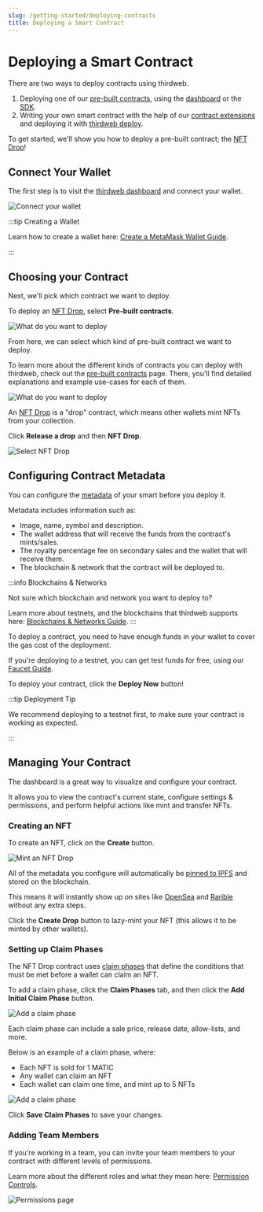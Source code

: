 ```yaml
---
slug: /getting-started/deploying-contracts
title: Deploying a Smart Contract
---
```



# Deploying a Smart Contract

There are two ways to deploy contracts using thirdweb.

1. Deploying one of our [pre-built contracts](/pre-built-contracts), using the [dashboard](https://thirdweb.com/dashboard) or the [SDK](/typescript/sdk.contractdeployer.deploynftdrop).
2. Writing your own smart contract with the help of our [contract extensions](/thirdweb-deploy/contract-extensions) and deploying it with [thirdweb deploy](/thirdweb-deploy).

To get started, we'll show you how to deploy a pre-built contract; the [NFT Drop](/pre-built-contracts/nft-drop)!

## Connect Your Wallet

The first step is to visit the [thirdweb dashboard](https://thirdweb.com/dashboard) and connect your wallet.

![Connect your wallet](./assets/connect-wallet.png)

:::tip Creating a Wallet

Learn how to create a wallet here: [Create a MetaMask Wallet Guide](/guides/create-a-metamask-wallet).

:::

## Choosing your Contract

Next, we'll pick which contract we want to deploy.

To deploy an [NFT Drop](/pre-built-contracts/nft-drop), select **Pre-built contracts**.

![What do you want to deploy](./assets/what-do-you-want-to-deploy.png)

From here, we can select which kind of pre-built contract we want to deploy.

To learn more about the different kinds of contracts you can deploy with thirdweb, check out the [pre-built contracts](/pre-built-contracts) page.
There, you'll find detailed explanations and example use-cases for each of them.

![What do you want to deploy](./assets/what-do-you-want-to-build.png)

An [NFT Drop](/pre-built-contracts/nft-drop) is a "drop" contract, which means other wallets mint NFTs from your collection.

Click **Release a drop** and then **NFT Drop**.

![Select NFT Drop](./assets/nft-drop-selection.png)

## Configuring Contract Metadata

You can configure the [metadata](/advanced-features/contract-settings#contract-metadata)
of your smart before you deploy it.

Metadata includes information such as:

- Image, name, symbol and description.
- The wallet address that will receive the funds from the contract's mints/sales.
- The royalty percentage fee on secondary sales and the wallet that will receive them.
- The blockchain & network that the contract will be deployed to.

:::info Blockchains & Networks

Not sure which blockchain and network you want to deploy to?

Learn more about testnets, and the blockchains that thirdweb supports here: [Blockchains & Networks Guide](/guides/which-network-should-you-use).
:::

To deploy a contract, you need to have enough funds in your wallet to cover the gas cost of the deployment.

If you're deploying to a testnet, you can get test funds for free, using our [Faucet Guide](guides/get-matic-on-polygon-mumbai-testnet-faucet).

To deploy your contract, click the **Deploy Now** button!

:::tip Deployment Tip

We recommend deploying to a testnet first, to make sure your contract is working as expected.

:::

## Managing Your Contract

The dashboard is a great way to visualize and configure your contract.

It allows you to view the contract's current state, configure settings & permissions, and perform helpful actions like mint and transfer NFTs.

### Creating an NFT

To create an NFT, click on the **Create** button.

![Mint an NFT Drop](./assets/create-an-nft.png)

All of the metadata you configure will automatically be [pinned to IPFS](/guides/securing-pinning-your-nft-with-ipfs) and stored on the blockchain.

This means it will instantly show up on sites like [OpenSea](https://opensea.io/) and [Rarible](https://rarible.com/) without any extra steps.

Click the **Create Drop** button to lazy-mint your NFT (this allows it to be minted by other wallets).

### Setting up Claim Phases

The NFT Drop contract uses [claim phases](/pre-built-contracts/nft-drop#claim-phase)
that define the conditions that must be met before a wallet can claim an NFT.

To add a claim phase, click the **Claim Phases** tab, and then click the **Add Initial Claim Phase** button.

![Add a claim phase](./assets/add-claim-phase.png)

Each claim phase can include a sale price, release date, allow-lists, and more.

Below is an example of a claim phase, where:

- Each NFT is sold for 1 MATIC
- Any wallet can claim an NFT
- Each wallet can claim one time, and mint up to 5 NFTs

![Add a claim phase](./assets/configured-claim-phase.png)

Click **Save Claim Phases** to save your changes.

### Adding Team Members

If you're working in a team, you can invite your team members to your contract with different levels of permissions.

Learn more about the different roles and what they mean here: [Permission Controls](/advanced-features/permission-controls).

![Permissions page](./assets/permissions.png)
